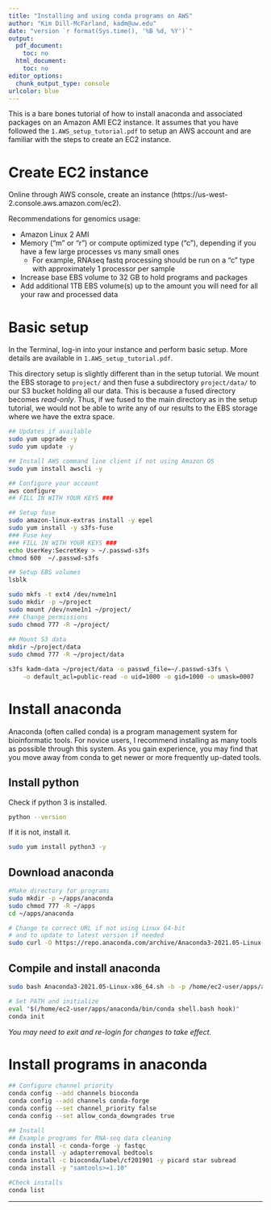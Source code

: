```yaml
---
title: "Installing and using conda programs on AWS"
author: "Kim Dill-McFarland, kadm@uw.edu"
date: "version `r format(Sys.time(), '%B %d, %Y')`"
output:
  pdf_document:
    toc: no
  html_document:
    toc: no
editor_options:
  chunk_output_type: console
urlcolor: blue
---
```


This is a bare bones tutorial of how to install anaconda and associated packages on an Amazon AMI EC2 instance. It assumes that you have followed the `1.AWS_setup_tutorial.pdf` to setup an AWS account and are familiar with the steps to create an EC2 instance.

# Create EC2 instance

Online through AWS console, create an instance (https://us-west-2.console.aws.amazon.com/ec2). 

Recommendations for genomics usage:

- Amazon Linux 2 AMI 
- Memory ("m" or "r") or compute optimized type ("c"), depending if you have a few large processes vs many small ones
    - For example, RNAseq fastq processing should be run on a "c" type with approximately 1 processor per sample
- Increase base EBS volume to 32 GB to hold programs and packages
- Add additional 1TB EBS volume(s) up to the amount you will need for all your raw and processed data

# Basic setup

In the Terminal, log-in into your instance and perform basic setup. More details are available in `1.AWS_setup_tutorial.pdf`. 

This directory setup is slightly different than in the setup tutorial. We mount the EBS storage to `project/` and then fuse a subdirectory `project/data/` to our S3 bucket holding all our data. This is because a fused directory becomes *read-only*. Thus, if we fused to the main directory as in the setup tutorial, we would not be able to write any of our results to the EBS storage where we have the extra space.

```bash
## Updates if available
sudo yum upgrade -y
sudo yum update -y

## Install AWS command line client if not using Amazon OS
sudo yum install awscli -y

## Configure your account
aws configure
## FILL IN WITH YOUR KEYS ###

## Setup fuse
sudo amazon-linux-extras install -y epel
sudo yum install -y s3fs-fuse
### Fuse key
### FILL IN WITH YOUR KEYS ###
echo UserKey:SecretKey > ~/.passwd-s3fs
chmod 600  ~/.passwd-s3fs

## Setup EBS volumes
lsblk

sudo mkfs -t ext4 /dev/nvme1n1
sudo mkdir -p ~/project
sudo mount /dev/nvme1n1 ~/project/
### Change permissions
sudo chmod 777 -R ~/project/
  
## Mount S3 data
mkdir ~/project/data
sudo chmod 777 -R ~/project/data

s3fs kadm-data ~/project/data -o passwd_file=~/.passwd-s3fs \
    -o default_acl=public-read -o uid=1000 -o gid=1000 -o umask=0007
```

# Install anaconda

Anaconda (often called conda) is a program management system for bioinformatic tools. For novice users, I recommend installing as many tools as possible through this system. As you gain experience, you may find that you move away from conda to get newer or more frequently up-dated tools.

## Install python

Check if python 3 is installed.

```bash
python --version
```

If it is not, install it.

```bash
sudo yum install python3 -y
```

## Download anaconda

```bash
#Make directory for programs
sudo mkdir -p ~/apps/anaconda
sudo chmod 777 -R ~/apps
cd ~/apps/anaconda

# Change to correct URL if not using Linux 64-bit 
# and to update to latest version if needed
sudo curl -O https://repo.anaconda.com/archive/Anaconda3-2021.05-Linux-x86_64.sh
```

## Compile and install anaconda

```bash
sudo bash Anaconda3-2021.05-Linux-x86_64.sh -b -p /home/ec2-user/apps/anaconda

# Set PATH and initialize
eval "$(/home/ec2-user/apps/anaconda/bin/conda shell.bash hook)"
conda init
```

*You may need to exit and re-login for changes to take effect.*

# Install programs in anaconda

```bash
## Configure channel priority
conda config --add channels bioconda
conda config --add channels conda-forge
conda config --set channel_priority false
conda config --set allow_conda_downgrades true

## Install
## Example programs for RNA-seq data cleaning
conda install -c conda-forge -y fastqc 
conda install -y adapterremoval bedtools
conda install -c bioconda/label/cf201901 -y picard star subread
conda install -y "samtools>=1.10"

#Check installs
conda list
```

***